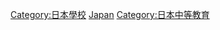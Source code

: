 {{Commonscat|High schools in Japan}}

[[Category:日本學校|Category:日本學校]]
[[Category:各國高級中學|Japan]]
[[Category:日本中等教育|Category:日本中等教育]]